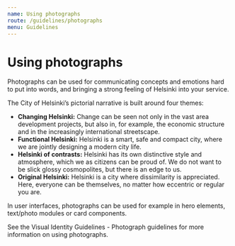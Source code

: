 ```yaml
---
name: Using photographs
route: /guidelines/photographs
menu: Guidelines
---
```



# Using photographs

<LargeParagraph>Photographs can be used for communicating concepts and emotions hard to put into words, and bringing a strong feeling of Helsinki into your service.</LargeParagraph>


The City of Helsinki’s pictorial narrative is built around four themes:
- **Changing Helsinki:** Change can be seen not only in the vast area development projects, but also in, for example, the economic structure and in the increasingly international streetscape.
- **Functional Helsinki:** Helsinki is a smart, safe and compact city, where we are jointly designing a modern city life.
- **Helsinki of contrasts:** Helsinki has its own distinctive style and atmosphere, which we as citizens can be proud of. We do not want to be slick glossy cosmopolites, but there is an edge to us.
- **Original Helsinki:** Helsinki is a city where dissimilarity is appreciated. Here, everyone can be themselves, no matter how eccentric or regular you are.


In user interfaces, photographs can be used for example in hero elements, text/photo modules or card components.

<p>See the <Link href="https://brand.hel.fi/en/photograph-guidelines/" external>Visual Identity Guidelines - Photograph guidelines</Link> for more information on using photographs.</p>

